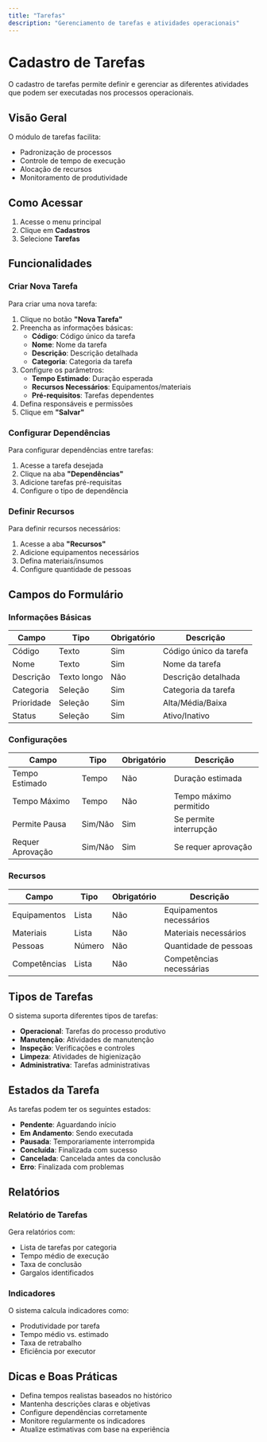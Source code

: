 ```yaml
---
title: "Tarefas"
description: "Gerenciamento de tarefas e atividades operacionais"
---
```


# Cadastro de Tarefas

O cadastro de tarefas permite definir e gerenciar as diferentes atividades que podem ser executadas nos processos operacionais.

## Visão Geral

O módulo de tarefas facilita:

- Padronização de processos
- Controle de tempo de execução
- Alocação de recursos
- Monitoramento de produtividade

## Como Acessar

1. Acesse o menu principal
2. Clique em **Cadastros**
3. Selecione **Tarefas**

## Funcionalidades

### Criar Nova Tarefa

Para criar uma nova tarefa:

1. Clique no botão **"Nova Tarefa"**
2. Preencha as informações básicas:
   - **Código**: Código único da tarefa
   - **Nome**: Nome da tarefa
   - **Descrição**: Descrição detalhada
   - **Categoria**: Categoria da tarefa
3. Configure os parâmetros:
   - **Tempo Estimado**: Duração esperada
   - **Recursos Necessários**: Equipamentos/materiais
   - **Pré-requisitos**: Tarefas dependentes
4. Defina responsáveis e permissões
5. Clique em **"Salvar"**

### Configurar Dependências

Para configurar dependências entre tarefas:

1. Acesse a tarefa desejada
2. Clique na aba **"Dependências"**
3. Adicione tarefas pré-requisitas
4. Configure o tipo de dependência

### Definir Recursos

Para definir recursos necessários:

1. Acesse a aba **"Recursos"**
2. Adicione equipamentos necessários
3. Defina materiais/insumos
4. Configure quantidade de pessoas

## Campos do Formulário

### Informações Básicas

| Campo | Tipo | Obrigatório | Descrição |
|-------|------|-------------|-----------|
| Código | Texto | Sim | Código único da tarefa |
| Nome | Texto | Sim | Nome da tarefa |
| Descrição | Texto longo | Não | Descrição detalhada |
| Categoria | Seleção | Sim | Categoria da tarefa |
| Prioridade | Seleção | Sim | Alta/Média/Baixa |
| Status | Seleção | Sim | Ativo/Inativo |

### Configurações

| Campo | Tipo | Obrigatório | Descrição |
|-------|------|-------------|-----------|
| Tempo Estimado | Tempo | Não | Duração estimada |
| Tempo Máximo | Tempo | Não | Tempo máximo permitido |
| Permite Pausa | Sim/Não | Sim | Se permite interrupção |
| Requer Aprovação | Sim/Não | Sim | Se requer aprovação |

### Recursos

| Campo | Tipo | Obrigatório | Descrição |
|-------|------|-------------|-----------|
| Equipamentos | Lista | Não | Equipamentos necessários |
| Materiais | Lista | Não | Materiais necessários |
| Pessoas | Número | Não | Quantidade de pessoas |
| Competências | Lista | Não | Competências necessárias |

## Tipos de Tarefas

O sistema suporta diferentes tipos de tarefas:

- **Operacional**: Tarefas do processo produtivo
- **Manutenção**: Atividades de manutenção
- **Inspeção**: Verificações e controles
- **Limpeza**: Atividades de higienização
- **Administrativa**: Tarefas administrativas

## Estados da Tarefa

As tarefas podem ter os seguintes estados:

- **Pendente**: Aguardando início
- **Em Andamento**: Sendo executada
- **Pausada**: Temporariamente interrompida
- **Concluída**: Finalizada com sucesso
- **Cancelada**: Cancelada antes da conclusão
- **Erro**: Finalizada com problemas

## Relatórios

### Relatório de Tarefas

Gera relatórios com:

- Lista de tarefas por categoria
- Tempo médio de execução
- Taxa de conclusão
- Gargalos identificados

### Indicadores

O sistema calcula indicadores como:

- Produtividade por tarefa
- Tempo médio vs. estimado
- Taxa de retrabalho
- Eficiência por executor

## Dicas e Boas Práticas

- Defina tempos realistas baseados no histórico
- Mantenha descrições claras e objetivas
- Configure dependências corretamente
- Monitore regularmente os indicadores
- Atualize estimativas com base na experiência 